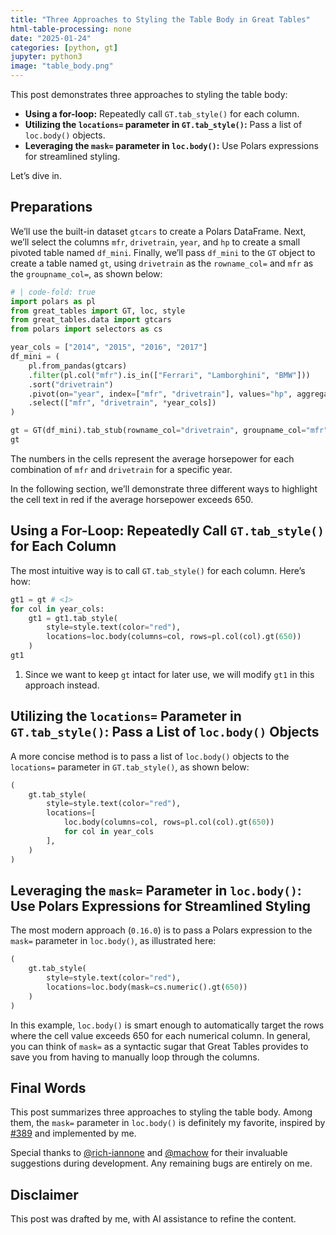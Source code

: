 ```yaml
---
title: "Three Approaches to Styling the Table Body in Great Tables"
html-table-processing: none
date: "2025-01-24"
categories: [python, gt]
jupyter: python3
image: "table_body.png"
---
```


This post demonstrates three approaches to styling the table body:

* **Using a for-loop:** Repeatedly call `GT.tab_style()` for each column.
* **Utilizing the `locations=` parameter in `GT.tab_style()`:** Pass a list of `loc.body()` objects.
* **Leveraging the `mask=` parameter in `loc.body()`:** Use Polars expressions for streamlined styling.

Let’s dive in.

## Preparations
We'll use the built-in dataset `gtcars` to create a Polars DataFrame. Next, we'll select the columns `mfr`, `drivetrain`, `year`, and `hp` to create a small pivoted table named `df_mini`. Finally, we'll pass `df_mini` to the `GT` object to create a table named `gt`, using `drivetrain` as the `rowname_col=` and `mfr` as the `groupname_col=`, as shown below:
```python
# | code-fold: true
import polars as pl
from great_tables import GT, loc, style
from great_tables.data import gtcars
from polars import selectors as cs

year_cols = ["2014", "2015", "2016", "2017"]
df_mini = (
    pl.from_pandas(gtcars)
    .filter(pl.col("mfr").is_in(["Ferrari", "Lamborghini", "BMW"]))
    .sort("drivetrain")
    .pivot(on="year", index=["mfr", "drivetrain"], values="hp", aggregate_function="mean")
    .select(["mfr", "drivetrain", *year_cols])
)

gt = GT(df_mini).tab_stub(rowname_col="drivetrain", groupname_col="mfr").opt_stylize()
gt
```

The numbers in the cells represent the average horsepower for each combination of `mfr` and `drivetrain` for a specific year.

In the following section, we'll demonstrate three different ways to highlight the cell text in red if the average horsepower exceeds 650.

## Using a For-Loop: Repeatedly Call `GT.tab_style()` for Each Column
The most intuitive way is to call `GT.tab_style()` for each column. Here's how:
```python
gt1 = gt # <1>
for col in year_cols:
    gt1 = gt1.tab_style(
        style=style.text(color="red"),
        locations=loc.body(columns=col, rows=pl.col(col).gt(650))
    )
gt1
```
1. Since we want to keep `gt` intact for later use, we will modify `gt1` in this approach instead.


## Utilizing the `locations=` Parameter in `GT.tab_style()`: Pass a List of `loc.body()` Objects
A more concise method is to pass a list of `loc.body()` objects to the `locations=` parameter in `GT.tab_style()`, as shown below:
```python
(
    gt.tab_style(
        style=style.text(color="red"),
        locations=[
            loc.body(columns=col, rows=pl.col(col).gt(650))
            for col in year_cols
        ],
    )
)
```


## Leveraging the `mask=` Parameter in `loc.body()`: Use Polars Expressions for Streamlined Styling
The most modern approach (`0.16.0`) is to pass a Polars expression to the `mask=` parameter in `loc.body()`, as illustrated here:
```python
(
    gt.tab_style(
        style=style.text(color="red"),
        locations=loc.body(mask=cs.numeric().gt(650))
    )
)
```

In this example, `loc.body()` is smart enough to automatically target the rows where the cell value exceeds 650 for each numerical column. In general, you can think of `mask=` as a syntactic sugar that Great Tables provides to save you from having to manually loop through the columns.

## Final Words
This post summarizes three approaches to styling the table body. Among them, the `mask=` parameter in `loc.body()` is definitely my favorite, inspired by [#389](https://github.com/posit-dev/great-tables/issues/389) and implemented by me. 

Special thanks to [@rich-iannone](https://github.com/rich-iannone) and [@machow](https://github.com/machow) for their invaluable suggestions during development. Any remaining bugs are entirely on me.

::: {.callout-warning}
# Disclaimer
This post was drafted by me, with AI assistance to refine the content.
::: 